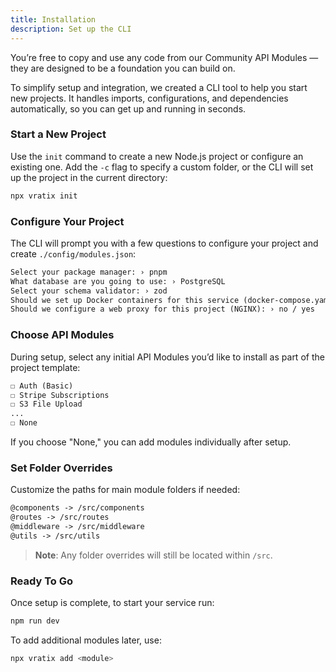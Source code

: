 ```yaml
---
title: Installation
description: Set up the CLI
---
```


You’re free to copy and use any code from our Community API Modules — they are designed to be a foundation you can build on.

To simplify setup and integration, we created a CLI tool to help you start new projects. 
It handles imports, configurations, and dependencies automatically, so you can get up and running in seconds.

### Start a New Project

Use the `init` command to create a new Node.js project or configure an existing one. 
Add the `-c` flag to specify a custom folder, or the CLI will set up the project in the current directory:

```bash
npx vratix init
```

### Configure Your Project

The CLI will prompt you with a few questions to configure your project and create `./config/modules.json`:

```txt showLineNumbers
Select your package manager: › pnpm
What database are you going to use: › PostgreSQL
Select your schema validator: › zod
Should we set up Docker containers for this service (docker-compose.yaml): › no / yes 
Should we configure a web proxy for this project (NGINX): › no / yes
```

### Choose API Modules

During setup, select any initial API Modules you’d like to install as part of the project template:

```txt showLineNumbers
☐ Auth (Basic)
☐ Stripe Subscriptions
☐ S3 File Upload
...
☐ None
```

If you choose "None," you can add modules individually after setup.

### Set Folder Overrides

Customize the paths for main module folders if needed:

```txt showLineNumbers
@components -> /src/components
@routes -> /src/routes
@middleware -> /src/middleware
@utils -> /src/utils
```

> **Note**: Any folder overrides will still be located within `/src`.

### Ready To Go

Once setup is complete, to start your service run:

```bash
npm run dev
```

To add additional modules later, use:

```bash
npx vratix add <module>
```